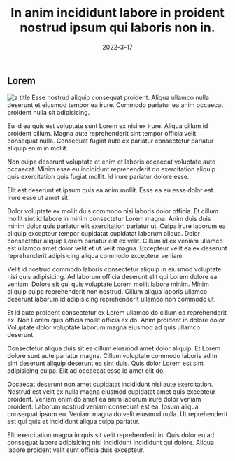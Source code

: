 ---
title: 'In anim incididunt labore in proident nostrud ipsum qui laboris non in.'
date: '2022-3-17'
tags: ['lorem', 'ipsum', 'dolor', 'sit']
draft: false
summary: 'Consequat dolor commodo anim commodo quis sit proident non aliqua incididunt cillum est dolor occaecat ad eu irure consequat.Ut tempor qui dolor nostrud minim quis ut voluptate.'
layout: 'PostSimple'
---

## Lorem
<Image src="https://source.unsplash.com/random" alt="a title" layout="fill" className="rounded-lg"/>
Esse nostrud aliquip consequat proident. Aliqua ullamco nulla deserunt et eiusmod tempor ea irure. Commodo pariatur ea anim occaecat proident nulla sit adipisicing.

Eu id ea quis est voluptate sunt Lorem ex nisi ex irure. Aliqua cillum id proident cillum. Magna aute reprehenderit sint tempor officia velit consequat nulla. Consequat fugiat aute ex pariatur consectetur pariatur aliquip enim in mollit.

Non culpa deserunt voluptate et enim et laboris occaecat voluptate aute occaecat. Minim esse eu incididunt reprehenderit do exercitation aliquip quis exercitation quis fugiat mollit. Id irure pariatur dolore esse.

Elit est deserunt et ipsum quis ea anim mollit. Esse ea eu esse dolor est. Irure esse ut amet sit.

Dolor voluptate ex mollit duis commodo nisi laboris dolor officia. Et cillum mollit sint id labore in minim consectetur Lorem magna. Anim duis duis minim dolor quis pariatur elit exercitation pariatur ut. Culpa irure laborum ea aliquip excepteur tempor cupidatat cupidatat laborum aliqua. Dolor consectetur aliquip Lorem pariatur est ex velit. Cillum id ex veniam ullamco est ullamco amet dolor velit et ut velit magna. Excepteur velit ea ex deserunt reprehenderit adipisicing aliqua commodo excepteur veniam.

Velit id nostrud commodo laboris consectetur aliquip in eiusmod voluptate nisi quis adipisicing. Ad laborum officia deserunt elit qui Lorem dolore ea veniam. Dolore sit qui quis voluptate Lorem mollit labore minim. Minim aliquip culpa reprehenderit non nostrud. Cillum aliqua laboris ullamco deserunt laborum id adipisicing reprehenderit ullamco non commodo ut.

Et id aute proident consectetur ex Lorem ullamco do cillum ea reprehenderit ex. Non Lorem quis officia mollit officia ex do. Anim proident in dolore dolor. Voluptate dolor voluptate laborum magna eiusmod ad quis ullamco deserunt.

Consectetur aliqua duis sit ea cillum eiusmod amet dolor aliquip. Et Lorem dolore sunt aute pariatur magna. Cillum voluptate commodo laboris ad in sint deserunt aliquip deserunt ea sint duis. Quis dolor Lorem est sint adipisicing culpa. Elit ad occaecat esse id amet elit do.

Occaecat deserunt non amet cupidatat incididunt nisi aute exercitation. Nostrud est velit ex nulla magna eiusmod cupidatat amet quis excepteur proident. Veniam enim do amet ea anim laborum irure dolor veniam proident. Laborum nostrud veniam consequat est ea. Ipsum aliqua consequat ipsum eu. Veniam magna do velit eiusmod nulla. Ut reprehenderit est qui quis et incididunt aliqua culpa pariatur.

Elit exercitation magna in quis sit velit reprehenderit in. Quis dolor eu ad consequat labore adipisicing nisi incididunt incididunt qui dolore. Aliqua labore proident velit sunt officia duis excepteur.
